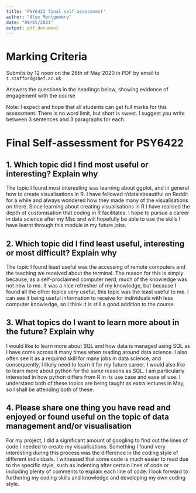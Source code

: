 ```yaml
---
title: 'PSY6422 final self-assessment'
author: "Alex Montgomery"
date: "09/05/2021"
output: pdf_document
---
```


# Marking Criteria

Submits by 12 noon on the 26th of May 2020 in PDF by email to ``t.stafford@shef.ac.uk``

Answers the questions in the headings below, showing evidence of engagement with the course

Note: I expect and hope that all students can get full marks for this assessment. There is no word limit, but short is sweet. I suggest you write between 3 sentences and 3 paragraphs for each.

# Final Self-assessment for PSY6422


## 1. Which topic did I find most useful or interesting? Explain why

The topic I found most interesting was learning about ggplot, and in general how to create visualisations in R. I have followed r/dataisbeautiful on Reddit for a while and always wondered how they made many of the visualisations on there. Since learning about creating visualisations in R I have realised the depth of customisation that coding in R facilitates. I hope to pursue a career in data science after my Msc and will hopefully be able to use the skills I have learnt through this module in my future jobs.


## 2. Which topic did I find least useful, interesting or most difficult? Explain why

The topic I found least useful was the accessing of remote computers and the teaching we received about the terminal. The reason for this is simply because, as a self-proclaimed computer nerd, much of the knowledge was not new to me. It was a nice refresher of my knowledge, but because I found all the other topics very useful, this topic was the least useful to me. I can see it being useful information to receive for individuals with less computer knowledge, so I think it is still a good addition to the course.


## 3. What topics do I want to learn more about in the future? Explain why

I would like to learn more about SQL and how data is managed using SQL as I have come across it many times when reading around data science. I also often see it as a required skill for many jobs in data science, and consequently, I likely need to learn it for my future career. I would also like to learn more about python for the same reasons as SQL. I am particularly interested in how python differs from R in its use case and ease of use. I understand both of these topics are being taught as extra lectures in May, so I shall be attending both of these. 

## 4. Please share one thing you have read and enjoyed or found useful on the topic of data management and/or visualisation

For my project, I did a significant amount of googling to find out the lines of code I needed to create my visualisations. Something I found very interesting during this process was the difference in the coding style of different individuals. I witnessed that some code is much easier to read due to the specific style, such as indenting after certain lines of code or including plenty of comments to explain each line of code. I look forward to furthering my coding skills and knowledge and developing my own coding style.



